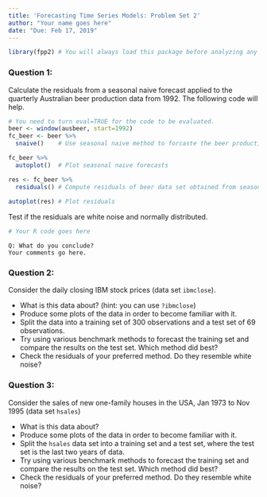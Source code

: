 ---
title: 'Forecasting Time Series Models: Problem Set 2'
author: "Your name goes here"
date: "Due: Feb 17, 2019"
---
```{r, warning = FALSE, message = FALSE}
library(fpp2) # You will always load this package before analyzing any time series data.
```

### Question 1: 

Calculate the residuals from a seasonal naive forecast applied to the quarterly Australian beer production data from 1992. The following code will help.

```{r, eval=FALSE} 
# You need to turn eval=TRUE for the code to be evaluated.
beer <- window(ausbeer, start=1992) 
fc_beer <- beer %>% 
  snaive()    # Use seasonal naive method to forcaste the beer production

fc_beer %>%
  autoplot()  # Plot seasonal naive forecasts

res <- fc_beer %>%
  residuals() # Compute residuals of beer data set obtained from seasonal naive method 
  
autoplot(res) # Plot residuals
```


Test if the residuals are white noise and normally distributed.
```{r} 
# Your R code goes here
```
    Q: What do you conclude?
    Your comments go here.


### Question 2:
Consider the daily closing IBM stock prices (data set `ibmclose`).

- What is this data about? (hint: you can use `?ibmclose`)
- Produce some plots of the data in order to become familiar with it.
- Split the data into a training set of 300 observations and a test set of 69 observations.
- Try using various benchmark methods to forecast the training set and compare the results on the test set. Which method did best?
- Check the residuals of your preferred method. Do they resemble white noise?

### Question 3:
Consider the sales of new one-family houses in the USA, Jan 1973 to Nov 1995 (data set `hsales`)

- What is this data about? 
- Produce some plots of the data in order to become familiar with it.
- Split the `hsales` data set into a training set and a test set, where the test set is the last two years of data.
- Try using various benchmark methods to forecast the training set and compare the results on the test set. Which method did best?
- Check the residuals of your preferred method. Do they resemble white noise?



